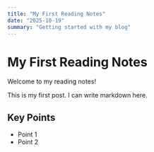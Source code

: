 ```yaml
---
title: "My First Reading Notes"
date: "2025-10-19"
summary: "Getting started with my blog"
---
```


# My First Reading Notes

Welcome to my reading notes!

This is my first post. I can write markdown here.

## Key Points

- Point 1
- Point 2